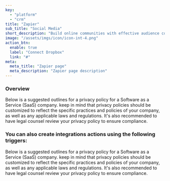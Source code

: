 ---
key:
  - "platform"
  - "crm"
title: "Zapier"
sub_title: "Social Media"
short_description: "Build online communities with effective audience communication with various track"
image: "/assets/imgs/icon/icon-int-4.png"
action_btn:
  enable: true
  label: "Connect Dropbox"
  link: "#"
meta:
  meta_title: "Zapier page"
  meta_description: "Zapier page description"
---

<Div>
  <H3>Overview</H3>
  <P className="mt-[23px]">Below is a suggested outlines for a privacy policy for a Software as a Service (SaaS) company. keep in mind that privacy policies should be customized to reflect the specific practices and policies of your company, as well as any applicable laws and regulations. It's also recommended to have legal counsel review your privacy policy to ensure compliance.</P>
</Div>

<Div className="mt-[53px]">
  <H3>You can also create integrations actions using the following triggers:</H3>
  <P className="mt-[23px]">Below is a suggested outlines for a privacy policy for a Software as a Service (SaaS) company. keep in mind that privacy policies should be customized to reflect the specific practices and policies of your company, as well as any applicable laws and regulations. It's also recommended to have legal counsel review your privacy policy to ensure compliance.</P>
</Div>